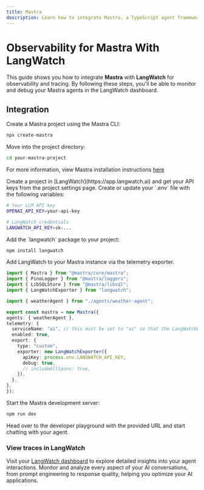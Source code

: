 ```yaml
---
title: Mastra
description: Learn how to integrate Mastra, a TypeScript agent framework, with LangWatch.
---
```


#  Observability for Mastra With LangWatch

This guide shows you how to integrate **Mastra** with **LangWatch** for observability and tracing. By following these steps, you'll be able to monitor and debug your Mastra agents in the LangWatch dashboard.


## Integration

<Steps>
<Step title="Create a Mastra project">
Create a Mastra project using the Mastra CLI:

  ```bash
  npx create-mastra
  ```

  Move into the project directory:

  ```bash
  cd your-mastra-project
  ```
For more information, view Mastra installation instructions [here](https://mastra.ai/docs/getting-started/installation)


</Step>

<Step title="Set up LangWatch project">
Create a project in [LangWatch](https://app.langwatch.ai) and get your API keys from the project settings page.

</Step>

<Step title="Add environment variables">
  Create or update your `.env` file with the following variables:

  ```bash
  # Your LLM API key
  OPENAI_API_KEY=your-api-key

  # LangWatch credentials
  LANGWATCH_API_KEY=sk-...

  ```
</Step>


<Step title="Install the langwatch package">
  Add the `langwatch` package to your project:

  ```bash
  npm install langwatch
  ```

</Step>

<Step title="Add LangWatch to your Mastra instance">
  Add LangWatch to your Mastra instance via the telemetry exporter. 

  ```typescript
import { Mastra } from "@mastra/core/mastra";
import { PinoLogger } from "@mastra/loggers";
import { LibSQLStore } from "@mastra/libsql";
import { LangWatchExporter } from "langwatch";

import { weatherAgent } from "./agents/weather-agent";

export const mastra = new Mastra({
  agents: { weatherAgent },
  telemetry: {
    serviceName: "ai", // this must be set to "ai" so that the LangWatchExporter thinks it's an AI SDK trace
    enabled: true,
    export: {
      type: "custom",
      exporter: new LangWatchExporter({
        apiKey: process.env.LANGWATCH_API_KEY,
        debug: true,
        // includeAllSpans: true,
      }),
    },
  },
});
  ```

</Step>


<Step title="Run mastra dev server">
  Start the Mastra development server:

  ```bash
  npm run dev
  ```

  Head over to the developer playground with the provided URL and start chatting with your agent.


  ### View traces in LangWatch
  Visit your [LangWatch dashboard](https://app.langwatch.ai) to explore detailed insights into your agent interactions. Monitor and analyze every aspect of your AI conversations, from prompt engineering to response quality, helping you optimize your AI applications.

</Step>

</Steps>
